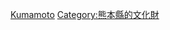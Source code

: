 {{日本行政區劃分類導航|的日本国史迹}}
{{Commonscat|National historic sites in Kumamoto prefecture}}

[[Category:日本各都道府縣史跡|Kumamoto]]
[[Category:熊本縣的文化財|Category:熊本縣的文化財]]